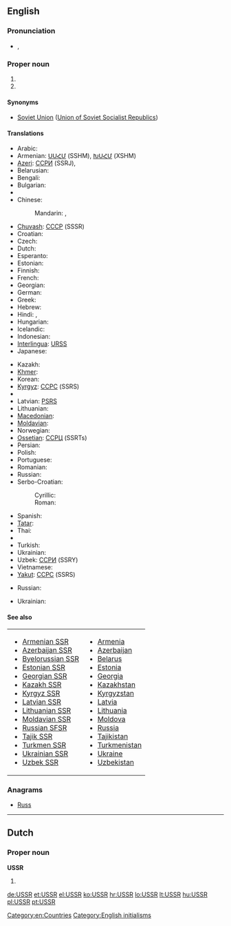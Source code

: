 ==English==
{{wikipedia}}

===Pronunciation===
* {{IPA|/ˌju.ɛs.ɛsˈɑ(r)/}}, {{SAMPA|/%yu.es.es.ar/}}

===Proper noun===
{{en-proper noun}}

# {{initialism of|Union of Soviet Socialist Republics}}
# {{initialism of|Ukrainian Soviet Socialist Republic}}

====Synonyms====
* [[Soviet Union]] ([[Union of Soviet Socialist Republics]])

====Translations====
{{trans-top|Union of Soviet Socialist Republics}}
* Arabic: {{t+|ar|الاتحاد السوفيتي|m|tr=al-ittiHaad al-sufiaatiy}}
* Armenian: [[ՍՍՀՄ]] (SSHM), [[ԽՍՀՄ]] (XSHM)
* [[Azeri]]: [[ССРИ]] (SSRJ),  {{t|az|SSRİ|xs=Azeri}}
* Belarusian: {{t-|be|СССР|m|tr=SSSR|xs=Belarusian}}
* Bengali: {{t-|bn|সোভিয়েত সমাজতান্ত্রিক প্রজাতন্ত্রের ঐক্য}}
* Bulgarian: {{t-|bg|СССР|m|tr=SSSR}}
* {{trreq|my}}
* Chinese:
*: Mandarin: {{t-|cmn|蘇聯|sc=Hani}},  {{t-|cmn|苏联|tr=Sūlián|sc=Hani}}
* [[Chuvash]]: [[СССР]] (SSSR)
* Croatian: {{t+|hr|SSSR}}
* Czech: {{t+|cs|SSSR}}
* Dutch: {{t-|nl|USSR}}
* Esperanto: {{t-|eo|USSR|xs=Esperanto}}
* Estonian: {{t|et|NSVL}}
* Finnish: {{t+|fi|SNTL}}
* French: {{t+|fr|URSS|f}}
* Georgian: {{t-|ka|სსრკ|tr=SSRK|sc=Geor|xs=Georgian}}
* German: {{t+|de|UdSSR|f}}
* Greek: {{t+|el|ΕΣΣΔ|f|tr=ESSD}}
* Hebrew: {{t|he|ברית המועצות}}
* Hindi: {{t|hi|सोवियत संघ|tr=soviyat saṅgh|xs=Hindi}},  {{t|hi|सोवियत यूनियन|tr=soviyat yūniyan|xs=Hindi}}
* Hungarian: {{t+|hu|SZSZKSZ}}
* Icelandic: {{t-|is|Sovétríkin}}
* Indonesian: {{t-|id|Uni Soviet|xs=Indonesian}}
* [[Interlingua]]: [[URSS]]
* Japanese: {{t+|ja|ソ連|tr=それん, Soren}}
{{trans-mid}}
* Kazakh: {{t-|kk|КСРО|tr=KSRO|sc=Cyrl|xs=Kazakh}}
* [[Khmer]]: {{t|km|ស.ស.ស.ស|tr=S.S.S.S.|sc=Khmr|xs=Khmer}}
* Korean: {{t|ko|소련|tr=Soryeon|sc=Hang}}
* [[Kyrgyz]]: [[ССРС]] (SSRS)
* {{trreq|lo}}
* Latvian: [[PSRS]]
* Lithuanian: {{t+|lt|TSRS|xs=Lithuanian}}
* [[Macedonian]]: {{t-|mk|СССР|m|tr=SSSR}}
* [[Moldavian]]: {{t|mo|УРСС|tr=URSS|sc=Cyrl|xs=Moldavian}}
* Norwegian: {{t-|no|Sovjetunionen}}
* [[Ossetian]]: [[ССРЦ]] (SSRTs)
* Persian: {{t|fa|اتحاد جماهیر شوروی سوسیالیستی|xs=Persian}}
* Polish: {{t+|pl|ZSRR}}
* Portuguese: {{t+|pt|URSS|f}}
* Romanian: {{t-|ro|URSS}}
* Russian: {{t+|ru|СССР|m|tr=SSSR}}
* Serbo-Croatian:
*: Cyrillic: {{t|sh|СССР|m|sc=Cyrl|xs=Serbo-Croatian}}
*: Roman: {{t|sh|SSSR|m|xs=Serbo-Croatian}}
* Spanish: {{t+|es|URSS|f}}
* [[Tatar]]: {{t-|tt|СССР|m|tr=SSSR|sc=Cyrl|xs=Tatar}}
* Thai: {{t|th|ม่านเหล็ก|tr=mâan-lèk}}
* {{trreq|bo}}
* Turkish: {{t+|tr|SSCB}}
* Ukrainian: {{t-|uk|СРСР|m|tr=SRSR|xs=Ukrainian}}
* Uzbek: [[ССPИ]] (SSRY)
* Vietnamese: {{t-|vi|Liên Xô|xs=Vietnamese}}
* [[Yakut]]: [[ССРС]] (SSRS)
{{trans-bottom}}

{{trans-top|Ukrainian Soviet Socialist Republic}}
* Russian: {{t|ru|УССР|f|tr=USSR}}
{{trans-mid}}
* Ukrainian: {{t-|uk|УРСР|f|tr=URSR|xs=Ukrainian}}
{{trans-bottom}}

====See also====
{| width="275px"
|-
| valign="top" |
* [[Armenian SSR]]
* [[Azerbaijan SSR]]
* [[Byelorussian SSR]]
* [[Estonian SSR]]
* [[Georgian SSR]]
* [[Kazakh SSR]]
* [[Kyrgyz SSR]]
* [[Latvian SSR]]
* [[Lithuanian SSR]]
* [[Moldavian SSR]]
* [[Russian SFSR]]
* [[Tajik SSR]]
* [[Turkmen SSR]]
* [[Ukrainian SSR]]
* [[Uzbek SSR]]
| valign="top" |
* [[Armenia]]
* [[Azerbaijan]]
* [[Belarus]]
* [[Estonia]]
* [[Georgia]]
* [[Kazakhstan]]
* [[Kyrgyzstan]]
* [[Latvia]]
* [[Lithuania]]
* [[Moldova]]
* [[Russia]]
* [[Tajikistan]]
* [[Turkmenistan]]
* [[Ukraine]]
* [[Uzbekistan]]
|}

===Anagrams===
* [[Russ#English|Russ]]

[[Category:en:Countries]]
[[Category:English initialisms]]
----

==Dutch==

===Proper noun===
'''USSR'''

# {{abbreviation of|Unie van Socialistische Sovjetrepublieken|lang=nl}}

[[de:USSR]]
[[et:USSR]]
[[el:USSR]]
[[ko:USSR]]
[[hr:USSR]]
[[lo:USSR]]
[[lt:USSR]]
[[hu:USSR]]
[[pl:USSR]]
[[pt:USSR]]